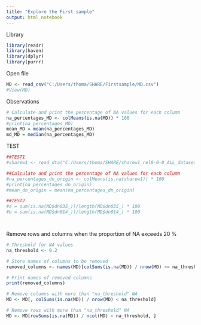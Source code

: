 ```yaml
---
title: "Explore the First sample"
output: html_notebook
---
```


Library
```r
library(readr)
library(haven)
library(dplyr)
library(purrr)

```

Open file
```r
MD <- read_csv("C:/Users/thoma/SHARE/Firstsample/MD.csv")
#View(MD)
```

Observations
```r
# Calculate and print the percentage of NA values for each column
na_percentages_MD <- colMeans(is.na(MD)) * 100
#print(na_percentages_MD)
mean_MD = mean(na_percentages_MD)
md_MD = median(na_percentages_MD)

```

TEST
```r

##TEST1
#sharew1 <- read_dta("C:/Users/thoma/SHARE/sharew1_rel8-0-0_ALL_datasets_stata/sharew1_rel8-0-0_dn.dta")

##Calculate and print the percentage of NA values for each column
#na_percentages_dn_origin <- colMeans(is.na(sharew1)) * 100
#print(na_percentages_dn_origin)
#mean_dn_origin = mean(na_percentages_dn_origin)

##TEST2
#a = sum(is.na(MD$dn035_))/length(MD$dn035_) * 100
#b = sum(is.na(MD$dn014_))/length(MD$dn014_) * 100




```

Remove rows and columns when the proportion of NA exceeds 20 % 
```r

# Threshold for NA values
na_threshold <- 0.2

# Store names of columns to be removed
removed_columns <- names(MD)[colSums(is.na(MD)) / nrow(MD) >= na_threshold]

# Print names of removed columns
print(removed_columns)

# Remove columns with more than "na_threshold" NA
MD <- MD[, colSums(is.na(MD)) / nrow(MD) < na_threshold]


```

```r
# Remove rows with more than "na_threshold" NA
MD <- MD[rowSums(is.na(MD)) / ncol(MD) < na_threshold, ]
```


